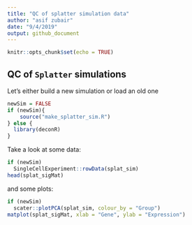 ```yaml
---
title: "QC of splatter simulation data"
author: "asif zubair"
date: "9/4/2019"
output: github_document
---
```


```r
knitr::opts_chunk$set(echo = TRUE)
```

## QC of `Splatter` simulations

Let's either build a new simulation or load an old one

```r
newSim = FALSE
if (newSim){
    source("make_splatter_sim.R")
} else {
  library(deconR)  
}
```

Take a look at some data:

```r
if (newSim)
  SingleCellExperiment::rowData(splat_sim)
head(splat_sigMat)
```

and some plots:

```r
if (newSim)
  scater::plotPCA(splat_sim, colour_by = "Group")
matplot(splat_sigMat, xlab = "Gene", ylab = "Expression")
```
